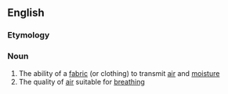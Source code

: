 ==English==

===Etymology===
{{suffix|lang=en|breathable|ity}}

===Noun===
{{en-noun|breathabilities}}

# The ability of a [[fabric]] (or clothing) to transmit [[air]] and [[moisture]]
# The quality of [[air]] suitable for [[breathing]]